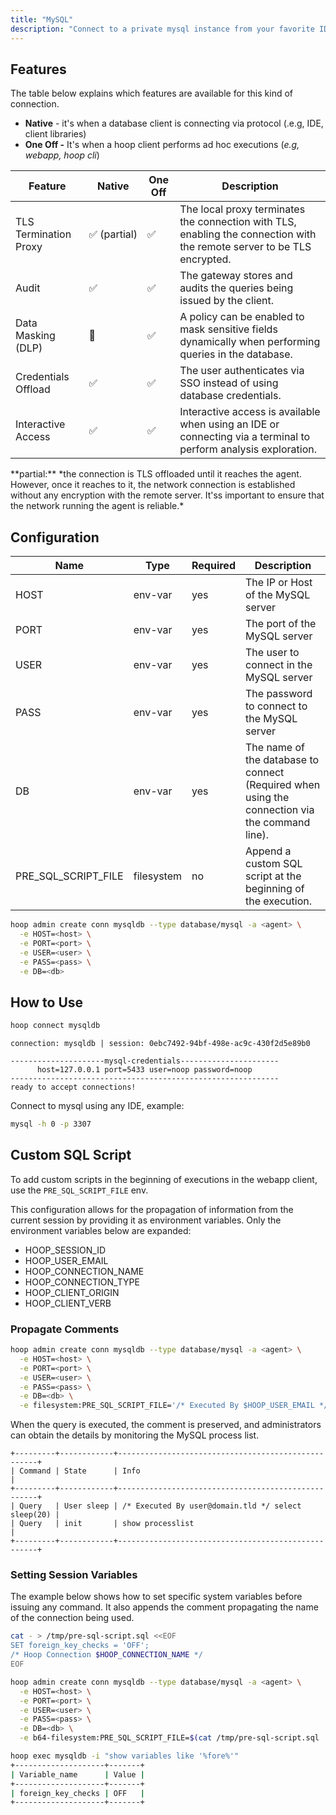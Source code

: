 ```yaml
---
title: "MySQL"
description: "Connect to a private mysql instance from your favorite IDE"
---
```



<Prerequisites />

## Features

The table below explains which features are available for this kind of connection.

- **Native** - it's when a database client is connecting via protocol (.e.g, IDE, client libraries)
- **One Off -** It's when a hoop client performs ad hoc executions (*e.g, webapp, hoop cli*)

| Feature | Native | One Off | Description |
| --- | --- | --- | --- |
| TLS Termination Proxy | ✅ (partial) | ✅ | The local proxy terminates the connection with TLS, enabling the connection with the remote server to be TLS encrypted. |
| Audit | ✅ | ✅ | The gateway stores and audits the queries being issued by the client. |
| Data Masking (DLP) | 🚫 | ✅ | A policy can be enabled to mask sensitive fields dynamically when performing queries in the database. |
| Credentials Offload | ✅ | ✅ | The user authenticates via SSO instead of using database credentials. |
| Interactive Access | ✅ | ✅ | Interactive access is available when using an IDE or connecting via a terminal to perform analysis exploration. |

<Info>
**partial:** *the connection is TLS offloaded until it reaches the agent. However, once it reaches to it, the network connection is established without any encryption with the remote server. It'ss important to ensure that the network running the agent is reliable.*
</Info>

## Configuration

| Name | Type | Required | Description |
| --- | --- | --- | --- |
| HOST | env-var | yes | The IP or Host of the MySQL server |
| PORT | env-var | yes | The port of the MySQL server |
| USER | env-var | yes | The user to connect in the MySQL server |
| PASS | env-var | yes | The password to connect to the MySQL server |
| DB | env-var | yes | The name of the database to connect (Required when using the connection via the command line). |
| PRE_SQL_SCRIPT_FILE | filesystem | no | Append a custom SQL script at the beginning of the execution. |

```bash
hoop admin create conn mysqldb --type database/mysql -a <agent> \
  -e HOST=<host> \
  -e PORT=<port> \
  -e USER=<user> \
  -e PASS=<pass> \
  -e DB=<db>
```

## How to Use

```bash
hoop connect mysqldb
```

```
connection: mysqldb | session: 0ebc7492-94bf-498e-ac9c-430f2d5e89b0

---------------------mysql-credentials----------------------
      host=127.0.0.1 port=5433 user=noop password=noop
------------------------------------------------------------
ready to accept connections!
```

Connect to mysql using any IDE, example:

```bash
mysql -h 0 -p 3307
```

## Custom SQL Script

To add custom scripts in the beginning of executions in the webapp client, use the `PRE_SQL_SCRIPT_FILE` env.

This configuration allows for the propagation of information from the current session by providing it as environment variables. Only the environment variables below are expanded:

- HOOP_SESSION_ID
- HOOP_USER_EMAIL
- HOOP_CONNECTION_NAME
- HOOP_CONNECTION_TYPE
- HOOP_CLIENT_ORIGIN
- HOOP_CLIENT_VERB

### Propagate Comments

```bash
hoop admin create conn mysqldb --type database/mysql -a <agent> \
  -e HOST=<host> \
  -e PORT=<port> \
  -e USER=<user> \
  -e PASS=<pass> \
  -e DB=<db> \
  -e filesystem:PRE_SQL_SCRIPT_FILE='/* Executed By $HOOP_USER_EMAIL */'
```

When the query is executed, the comment is preserved, and administrators can obtain the details by monitoring the MySQL process list.

```
+---------+------------+----------------------------------------------------+
| Command | State      | Info                                               |
+---------+------------+----------------------------------------------------+
| Query   | User sleep | /* Executed By user@domain.tld */ select sleep(20) |
| Query   | init       | show processlist                                   |
+---------+------------+----------------------------------------------------+
```

### Setting Session Variables

The example below shows how to set specific system variables before issuing any command. It also appends the comment propagating the name of the connection being used.

```bash
cat - > /tmp/pre-sql-script.sql <<EOF
SET foreign_key_checks = 'OFF';
/* Hoop Connection $HOOP_CONNECTION_NAME */
EOF
```

```bash
hoop admin create conn mysqldb --type database/mysql -a <agent> \
  -e HOST=<host> \
  -e PORT=<port> \
  -e USER=<user> \
  -e PASS=<pass> \
  -e DB=<db> \
  -e b64-filesystem:PRE_SQL_SCRIPT_FILE=$(cat /tmp/pre-sql-script.sql |base64)
```

```bash
hoop exec mysqldb -i "show variables like '%fore%'"
+--------------------+-------+
| Variable_name      | Value |
+--------------------+-------+
| foreign_key_checks | OFF   |
+--------------------+-------+
```
